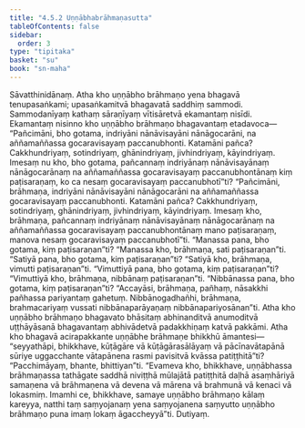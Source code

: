 ```yaml
---
title: "4.5.2 Uṇṇābhabrāhmaṇasutta"
tableOfContents: false
sidebar:
  order: 3
type: "tipitaka"
basket: "su"
book: "sn-maha"
---
```



<DynamicBreadcrumb />

<Division number="512" book="sn-maha" bookNo="14" page="191">

<Paragraph number="1144" book="sn-maha">
Sāvatthinidānaṃ. Atha kho uṇṇābho brāhmaṇo yena bhagavā tenupasaṅkami; upasaṅkamitvā bhagavatā saddhiṃ sammodi. Sammodanīyaṃ kathaṃ sāraṇīyaṃ vītisāretvā ekamantaṃ nisīdi. Ekamantaṃ nisinno kho uṇṇābho brāhmaṇo bhagavantaṃ etadavoca—
</Paragraph>

<Paragraph number="1145" book="sn-maha">
“Pañcimāni, bho gotama, indriyāni nānāvisayāni nānāgocarāni, na aññamaññassa gocaravisayaṃ paccanubhonti. Katamāni pañca? Cakkhundriyaṃ, sotindriyaṃ, ghānindriyaṃ, jivhindriyaṃ, kāyindriyaṃ. Imesaṃ nu kho, bho gotama, pañcannaṃ indriyānaṃ nānāvisayānaṃ nānāgocarānaṃ na aññamaññassa gocaravisayaṃ paccanubhontānaṃ kiṃ paṭisaraṇaṃ, ko ca nesaṃ gocaravisayaṃ paccanubhotī”ti?
</Paragraph>

<Paragraph number="1146" book="sn-maha">
“Pañcimāni, brāhmaṇa, indriyāni nānāvisayāni nānāgocarāni na aññamaññassa gocaravisayaṃ paccanubhonti. Katamāni pañca? Cakkhundriyaṃ, sotindriyaṃ, ghānindriyaṃ, jivhindriyaṃ, kāyindriyaṃ. Imesaṃ kho, brāhmaṇa, pañcannaṃ indriyānaṃ nānāvisayānaṃ nānāgocarānaṃ na aññamaññassa gocaravisayaṃ paccanubhontānaṃ mano paṭisaraṇaṃ, manova nesaṃ gocaravisayaṃ paccanubhotī”ti.
</Paragraph>

<Paragraph number="1147" book="sn-maha">
“Manassa pana, bho gotama, kiṃ paṭisaraṇan”ti? “Manassa kho, brāhmaṇa, sati paṭisaraṇan”ti. “Satiyā pana, bho gotama, kiṃ paṭisaraṇan”ti? “Satiyā kho, brāhmaṇa, vimutti paṭisaraṇan”ti. “Vimuttiyā pana, bho gotama, kiṃ paṭisaraṇan”ti? “Vimuttiyā kho, brāhmaṇa, nibbānaṃ paṭisaraṇan”ti. “Nibbānassa pana, bho gotama, kiṃ paṭisaraṇan”ti? “Accayāsi, brāhmaṇa, pañhaṃ, nāsakkhi pañhassa pariyantaṃ gahetuṃ. Nibbānogadhañhi, brāhmaṇa, brahmacariyaṃ vussati nibbānaparāyaṇaṃ nibbānapariyosānan”ti.
</Paragraph>

<Paragraph number="1148" book="sn-maha">
Atha kho uṇṇābho brāhmaṇo bhagavato bhāsitaṃ abhinanditvā anumoditvā uṭṭhāyāsanā bhagavantaṃ abhivādetvā padakkhiṇaṃ katvā pakkāmi.
</Paragraph>

<Paragraph number="1149" book="sn-maha">
Atha kho bhagavā acirapakkante uṇṇābhe brāhmaṇe bhikkhū āmantesi—  “seyyathāpi, bhikkhave, kūṭāgāre vā kūṭāgārasālāyaṃ vā pācīnavātapānā sūriye uggacchante vātapānena rasmi pavisitvā kvāssa patiṭṭhitā”ti? “Pacchimāyaṃ, bhante, bhittiyan”ti. “Evameva kho, bhikkhave, uṇṇābhassa brāhmaṇassa tathāgate saddhā niviṭṭhā mūlajātā patiṭṭhitā daḷhā asaṃhāriyā samaṇena vā brāhmaṇena vā devena vā mārena vā brahmunā vā kenaci vā lokasmiṃ. Imamhi ce, bhikkhave, samaye uṇṇābho brāhmaṇo kālaṃ kareyya, natthi taṃ saṃyojanaṃ yena saṃyojanena saṃyutto uṇṇābho brāhmaṇo puna imaṃ lokaṃ āgaccheyyā”ti.

</Paragraph>
</Division>

<Paragraph number="1150" type="center" book="sn-maha">
Dutiyaṃ.
</Paragraph>